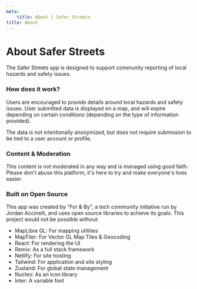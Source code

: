 ```yaml
---
meta:
    title: About | Safer Streets
title: About
---
```


# About Safer Streets

The Safer Streets app is designed to support community reporting of local hazards and safety issues.

### How does it work?

Users are encouraged to provide details around local hazards and safety issues. User submitted data is displayed on a map, and will expire depending on certain conditions (depending on the type of information provided).

The data is not intentionally anonymized, but does not require submission to be tied to a user account or profile.

### Content & Moderation

This content is not moderated in any way and is managed using good faith. Please don't abuse this platform, it's here to try and make everyone's lives easier.

### Built on Open Source

This app was created by "For & By", a tech community initiative run by Jordan Accinelli, and uses open source libraries to achieve its goals. This project would not be possible without:

- MapLibre GL: For mapping utilities
- MapTiler: For Vector GL Map Tiles & Geocoding
- React: For rendering the UI
- Remix: As a full stack framework
- Netlify: For site hosting
- Tailwind: For application and site styling
- Zustand: For global state management
- Nucleo: As an icon library
- Inter: A variable font
